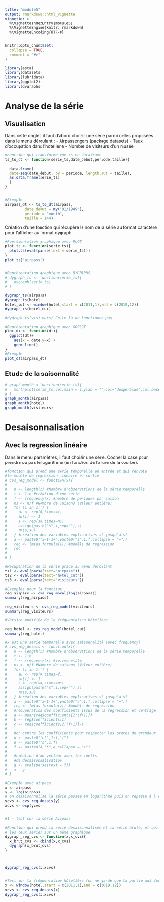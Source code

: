 ---
title: "module5"
output: rmarkdown::html_vignette
vignette: >
  %\VignetteIndexEntry{module5}
  %\VignetteEngine{knitr::rmarkdown}
  %\VignetteEncoding{UTF-8}
---

```{r, include = FALSE}
knitr::opts_chunk$set(
  collapse = TRUE,
  comment = "#>"
)
```

```{r setup}
library(asta)
library(datasets)
library(lubridate)
library(ggplot2)
library(dygraphs)
```

# Analyse de la série

## Visualisation

Dans cette onglet, il faut d'abord choisir une série parmi celles proposées dans le menu déroulant : 
- Airpassengers (package datasets)
- Taux d'occupation dans l'hotellerie
- Nombre de visiteurs d'un musée


```{r}

#Fonction qui transforme une ts en dataframe
ts_to_dt <- function(serie_ts,date_debut,periode,taille){
  
  data.frame(
  date=seq(date_debut, by = periode, length.out = taille),
  as.data.frame(serie_ts)
  )
}


#Exemple
airpass_dt <- ts_to_dt(airpass,
         date_debut = my("01/1949"),
         periode = "month",
         taille = 144)

```

Création d'une fonction qui récupère le nom de la série au format caractère pour l'afficher au format dygraph.



```{r}

#Représentation graphique avec PLOT
plot_ts <- function(serie_ts){
  plot.ts(eval(parse(text = serie_ts)))
}
plot_ts("airpass")


#Représentation graphique avec DYGRAPHS
# dygraph_ts <- function(serie_ts){
#   dygraph(serie_ts)
# }

dygraph_ts(airpass)
dygraph_ts(hotel)
hotel_cut <- window(hotel,start = c(2011,1),end = c(2019,12))
dygraph_ts(hotel_cut)

#dygraph_ts(visiteurs) Celle-là ne fonctionne pas

#Représentation graphique avec GGPLOT
plot_dt <- function(dt){
  ggplot(dt)+
    aes(x = date,y=x) +
    geom_line()
}
#Exemple
plot_dt(airpass_dt)

```

## Etude de la saisonnalité

```{r}
# graph_month <-function(serie_ts){
#   monthplot(serie_ts,cex.main = 1,ylab = "",col='dodgerblue',col.base = 'indianred',lwd.base = 3)
# }
graph_month(airpass)
graph_month(hotel)
graph_month(visiteurs)
```


# Desaisonnalisation

## Avec la regression linéaire

Dans le menu paramètres, il faut choisir une série. Cocher la case pour prendre ou pas le logarithme (en fonction de l'allure de la courbe). 

```{r}

#fonction qui prend une série temporelle en entrée et qui renvoie 
#le modèle de regression linéaire en sortie
# cvs_reg_model <- function(x){
#   
#   n <- length(x) #Nombre d'observations de la série temporelle
#   t <- 1:n #création d'une série
#   f <- frequency(x) #nombre de périodes par saison
#   ns <- n/f #Nombre de saisons (Valeur entière)
#   for (i in 1:f) {
#     su <- rep(0,times=f)
#     su[i] <- 1
#     s <- rep(su,times=ns)
#     assign(paste("s",i,sep=""),s)
#     rm(s,su)
#   } #création des variables explicatives s1 jusqu'à sf
#   a <- paste0("x~t-1+",paste0("s",1:f,collapse = "+"))
#   reg <- lm(as.formula(a)) #modèle de regression
#   reg
#   
# }

#Récupération de la série grace au menu déroulant
ts1 <- eval(parse(text="airpass"))
ts2 <- eval(parse(text="hotel_cut"))
ts3 <- eval(parse(text="visiteurs"))

#Exemples pour la fonction
reg_airpass <- cvs_reg_model(log(airpass))
summary(reg_airpass)

reg_visiteurs <- cvs_reg_model(visiteurs)
summary(reg_visiteurs)

#Version modifiée de la fréquentation hôtelière

reg_hotel <- cvs_reg_model(hotel_cut)
summary(reg_hotel)

#x est une série temporelle avec saisonnalité (avec frequency)
# cvs_reg_desais <- function(x){
#   n <- length(x) #Nombre d'observations de la série temporelle
#   t <- 1:n
#   f <- frequency(x) #saisonnalité
#   ns <- n/f #Nombre de saisons (Valeur entière)
#   for (i in 1:f) {
#     su <- rep(0,times=f)
#     su[i] <- 1
#     s <- rep(su,times=ns)
#     assign(paste("s",i,sep=""),s)
#     rm(s,su)
#   } #création des variables explicatives s1 jusqu'à sf
#   a <- paste0("x~t-1+",paste0("s",1:f,collapse = "+"))
#   reg <- lm(as.formula(a)) #modèle de regression
#   #récupération des coefficients issus de la regression et centrage
#   a <- mean(reg$coefficients[2:(f+1)])
#   b <- reg$coefficients[1]
#   c <- reg$coefficients[2:(f+1)]-a
#   
#   #on centre les coefficients pour respecter les ordres de grandeur
#   d <- paste0("c[",1:f,"]")
#   e <- paste0("s",1:f)
#   f <- paste0(d,"*",e,collapse = "+")
#   
#   #création d'un vecteur avec les coeffs
#   #de desaisonnalisation
#   g <- eval(parse(text = f))
#   x - g
# }

#Exemple avec airpass 
x <- airpass
y <- log(airpass)
# on désaisonnalise la série passée en logarithme puis on repasse à l'exponentiel
ycvs <- cvs_reg_desais(y)
xcvs <- exp(ycvs)


#1 - test sur la série Airpass

#Fonction qui prend la serie desaisonnalisée et la série brute, et qui renvoie 
# les deux séries sur un même graphique
dygraph_reg_cvs <- function(x,x_cvs){
  x_brut_cvs <- cbind(x,x_cvs)
  dygraph(x_brut_cvs)
} 



dygraph_reg_cvs(x,xcvs)


#Test sur la fréquentation hôtelière (on ne garde que la partie qui fonctionne bien)
x <- window(hotel,start = c(2011,1),end = c(2019,12))
xcvs <- cvs_reg_desais(x)
dygraph_reg_cvs(x,xcvs)

```


